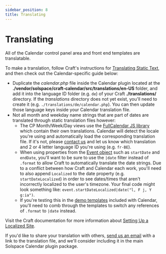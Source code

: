 ```yaml
---
sidebar_position: 8
title: Translating
---
```


# Translating

All of the Calendar control panel area and front end templates are translatable.

To make a translation, follow Craft's instructions for [Translating Static Text](https://craftcms.com/docs/4.x/static-translations.html), and then check out the Calendar-specific guide below:

- Duplicate the _calendar.php_ file inside the Calendar plugin located at the **./vendor/solspace/craft-calendar/src/translations/en-US** folder, and add it into the language ID folder (e.g. `de`) of your Craft **./translations/** directory. If the _translations_ directory does not yet exist, you'll need to create it (e.g. `./translations/de/calendar.php`). You can then update those language keys inside your Calendar translation file.
- Not all month and weekday name strings that are part of dates are translated through static translation files however:
  - The CP Month/Week/Day views use the [FullCalendar JS library](http://fullcalendar.io) which contain their own translations. Calendar will detect the locale you're using and automatically load the corresponding translation file. If it's not, please [contact us](https://support.solspace.com/) and let us know which translation and 2 or 4 letter language ID you're using (e.g. `fr-BE`).
  - When using properties from the [Event object](../templates/objects/event.mdx) such as `startDate` and `endDate`, you'll want to be sure to use the `|date` filter instead of `.format` to allow Craft to automatically translate the date strings. Due to a conflict between how Craft and Calendar each work, you'll need to also append `Localized` to the date property (e.g. `startDateLocalized`) in order to see dates/times that aren't incorrectly localized to the user's timezone. Your final code might look something like: `event.startDateLocalized|date("l, F j, Y g:ia")`.
  - If you're testing this in the [demo templates](./demo-templates.mdx) included with Calendar, you'll need to comb through the templates to switch any references of `.format` to `|date` instead.

Visit the Craft documentation for more information about [Setting Up a Localized Site](https://craftcms.com/docs/4.x/localization.html).

If you'd like to share your translation with others, [send us an email](https://support.solspace.com/) with a link to the translation file, and we'll consider including it in the main Solspace Calendar plugin package.
